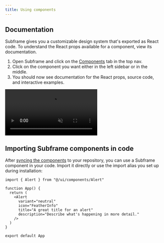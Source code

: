 ```yaml
---
title: Using components
---
```


## Documentation

Subframe gives you a customizable design system that's exported as React code. To understand the React props available for a component, view its documentation.

1. Open Subframe and click on the [Components](https://app.subframe.com/library/overview) tab in the top nav.
2. Click on the component you want either in the left sidebar or in the middle.
3. You should now see documentation for the React props, source code, and interactive examples.

<video
  autoPlay
  muted
  loop
  playsInline
  controls
  className="w-full"
  src="https://hevpkratkeuc60w7.public.blob.vercel-storage.com/view-component-documentation-ygcEi4y47JotWdboZUunSHbkxdpYrh.webm"
/>

## Importing Subframe components in code

After [syncing the components](/articles/developing/syncing-components) to your repository, you can use a Subframe component in your code. Import it directly or use the import alias you set up during installation:

```tsx src/App.tsx {1, 5-10}
import { Alert } from "@/ui/components/Alert"

function App() {
  return (
    <Alert
      variant="neutral"
      icon="FeatherInfo"
      title="A great title for an alert"
      description="Describe what's happening in more detail."
    />
  )
}

export default App
```
